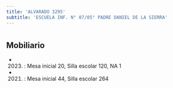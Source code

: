 ```yaml
---
title: 'ALVARADO 3295'
subtitle: 'ESCUELA INF. N° 07/05° PADRE DANIEL DE LA SIERRA'
---
```


#


## Mobiliario

*  (2023) : Mesa inicial 20, Silla escolar 120, NA 1 

*  (2021) : Mesa inicial 44, Silla escolar 264 



